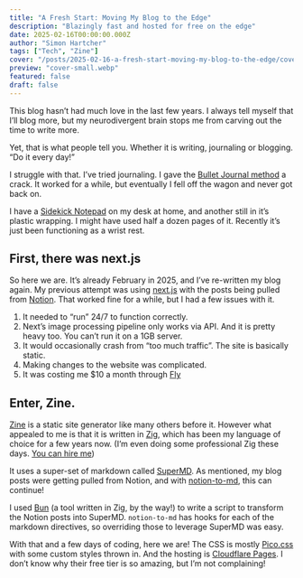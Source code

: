```yaml
---
title: "A Fresh Start: Moving My Blog to the Edge"
description: "Blazingly fast and hosted for free on the edge"
date: 2025-02-16T00:00:00.000Z
author: "Simon Hartcher"
tags: ["Tech", "Zine"]
cover: "/posts/2025-02-16-a-fresh-start-moving-my-blog-to-the-edge/cover-xlarge.webp"
preview: "cover-small.webp"
featured: false
draft: false
---
```


This blog hasn’t had much love in the last few years. I always tell myself that I’ll blog more, but my neurodivergent brain stops me from carving out the time to write more. 


Yet, that is what people tell you. Whether it is writing, journaling or blogging. “Do it every day!”


I struggle with that. I’ve tried journaling. I gave the [Bullet Journal method](https://bulletjournal.com/pages/book) a crack. It worked for a while, but eventually I fell off the wagon and never got back on. 


I have a [Sidekick Notepad](https://cottonbureau.com/p/XT9MRF/journal/sidekick-notepad#/16404980/black-paper-12x7) on my desk at home, and another still in it’s plastic wrapping. I might have used half a dozen pages of it. Recently it’s just been functioning as a wrist rest. 


## First, there was next.js


So here we are. It’s already February in 2025, and I’ve re-written my blog again. My previous attempt was using [next.js](https://nextjs.org/) with the posts being pulled from [Notion](http://notion.so/). That worked fine for a while, but I had a few issues with it. 

1. It needed to “run” 24/7 to function correctly.
2. Next’s image processing pipeline only works via API. And it is pretty heavy too. You can’t run it on a 1GB server.
3. It would occasionally crash from “too much traffic”. The site is basically static.
4. Making changes to the website was complicated.
5. It was costing me $10 a month through [Fly](https://fly.io/)

## Enter, Zine. 


[Zine](https://fly.io/) is a static site generator like many others before it. However what appealed to me is that it is written in [Zig](https://ziglang.org/), which has been my language of choice for a few years now. (I’m even doing some professional Zig these days. [You can hire me](https://simonhartcher.com/contact))


It uses a super-set of markdown called [SuperMD](https://zine-ssg.io/docs/supermd/). As mentioned, my blog posts were getting pulled from Notion, and with [notion-to-md](https://github.com/souvikinator/notion-to-md), this can continue! 


I used [Bun](https://bun.sh/) (a tool written in Zig, by the way!) to write a script to transform the Notion posts into SuperMD. `notion-to-md` has hooks for each of the markdown directives, so overriding those to leverage SuperMD was easy. 


With that and a few days of coding, here we are! The CSS is mostly [Pico.css](https://picocss.com/) with some custom styles thrown in. And the hosting is [Cloudflare Pages](https://pages.cloudflare.com/). I don’t know why their free tier is so amazing, but I’m not complaining! 


